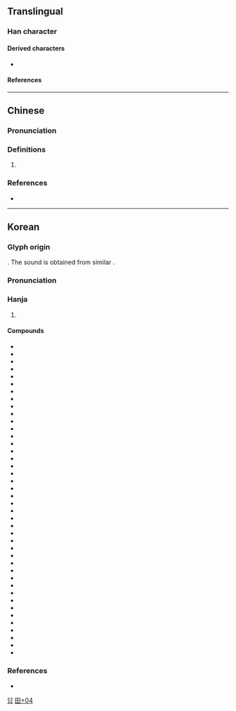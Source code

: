 {{character info}}
==Translingual==

===Han character===
{{Han char|rn=102|rad=田|as=04|sn=9|four=12603|canj=EW,XEW|ids=⿱水田}}

====Derived characters====
* {{l|mul|[[𭏉]], [[𬈔]], [[䄕]], [[𮍾]], [[𮔭]]}}

====References====
{{Han ref|kx=0760.341|dj=1170.170|hdz=42533.061|uh=7553}}

----

==Chinese==
{{zh-forms}}

===Pronunciation===
{{zh-pron
|m=quán
|cat=pn
}}

===Definitions===
{{zh-hanzi}}

# {{lb|zh|Taiwan}} {{zh-used2|n}}

===References===
* {{R:zh:CNS|f|2c4a}}

----

==Korean==

===Glyph origin===
{{ko-etym-gukja}} {{Han compound|水#Korean|田#Korean|t1=water|t2=field|ls=ic}}. The sound is obtained from similar {{ko-l|답|沓}}.

===Pronunciation===
{{ko-hanja-pron|답}}

===Hanja===
{{ko-hanja-search}}
{{ko-hanja|논|답}}

# {{hanja form of|답|[[rice]] [[paddy]]}}

====Compounds====
{{der-top3|Compounds}}
* {{ko-l|건답|乾畓}}
* {{ko-l|공답|公畓}}
* {{ko-l|기답|起畓}}
* {{ko-l|능답|陵畓}}
* {{ko-l|둔답|屯畓}}
* {{ko-l|묘답|墓畓}}
* {{ko-l|민답|民畓}}
* {{ko-l|박답|薄畓}}
* {{ko-l|백답|白畓}}
* {{ko-l|번답|反畓}}
* {{ko-l|보답|洑畓}}
* {{ko-l|본답|本畓}}
* {{ko-l|봉답|奉畓}}
* {{ko-l|산답|散畓}}
* {{ko-l|상답|上畓}}
* {{ko-l|수답|水畓}}
* {{ko-l|숙답|熟畓}}
* {{ko-l|신답|新畓}}
* {{ko-l|양답|良畓}}
* {{ko-l|옥답|沃畓}}
* {{ko-l|위답|位畓}}
* {{ko-l|원답|原畓}}
* {{ko-l|작답|作畓}}
* {{ko-l|전답|田畓}}
* {{ko-l|중답|中畓}}
* {{ko-l|척답|瘠畓}}
* {{ko-l|하답|下畓}}
* {{ko-l|황답|荒畓}}
* {{ko-l|사답|寺畓/私畓}}
* {{ko-l|동답|洞畓/垌畓}}
* {{ko-l|둔전답|屯田畓}}
* {{ko-l|위토답|位土畓}}
* {{ko-l|천봉답|天奉畓}}
* {{ko-l|천수답|天水畓}}
* {{ko-l|저수답|貯水畓}}
* {{ko-l|상등답|上等畓}}
* {{ko-l|박전박답|薄田薄畓}}
* {{ko-l|상전옥답|上田沃畓}}
* {{ko-l|남전북답|南田北畓}}
* {{ko-l|양전옥답|良田沃畓}}
* {{ko-l|문전옥답|門前沃畓}}
* {{ko-l|옥전옥답|沃田沃畓}}
{{der-bottom}}

===References===
* {{R:hanjadoc|7633}}

[[Category:Hanja readings|답]]
[[Category:Korean-only CJKV Characters|田+04]]